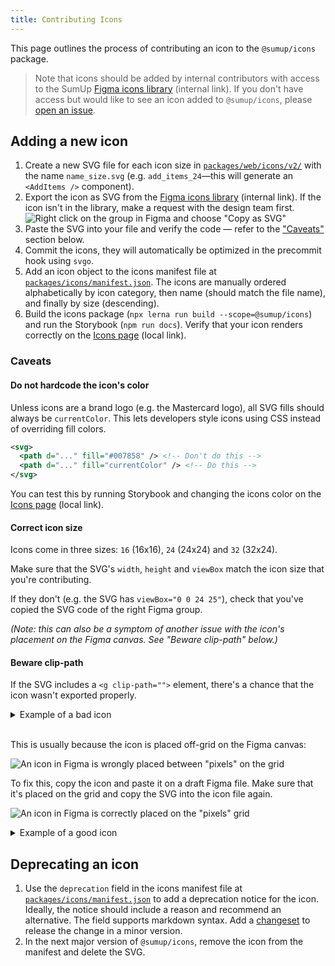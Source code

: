 ```yaml
---
title: Contributing Icons
---
```


This page outlines the process of contributing an icon to the `@sumup/icons` package.

> Note that icons should be added by internal contributors with access to the SumUp [Figma icons library](https://www.figma.com/file/vnFVuPNlqF45rkw1u9toBC/SumUp-Iconography) (internal link). If you don't have access but would like to see an icon added to `@sumup/icons`, please [open an issue](https://github.com/sumup-oss/circuit-ui/issues/new).

## Adding a new icon

1. Create a new SVG file for each icon size in [`packages/web/icons/v2/`](https://github.com/sumup-oss/circuit-ui/tree/main/packages/icons/web/v2) with the name `name_size.svg` (e.g. `add_items_24`—this will generate an `<AddItems />` component).
2. Export the icon as SVG from the [Figma icons library](https://www.figma.com/file/vnFVuPNlqF45rkw1u9toBC/SumUp-Iconography) (internal link). If the icon isn't in the library, make a request with the design team first.
   ![Right click on the group in Figma and choose "Copy as SVG"](https://github.com/sumup-oss/circuit-ui/raw/main/assets/contributing-icons-export.png)
3. Paste the SVG into your file and verify the code — refer to the ["Caveats"](#caveats) section below.
4. Commit the icons, they will automatically be optimized in the precommit hook using `svgo`.
5. Add an icon object to the icons manifest file at [`packages/icons/manifest.json`](https://github.com/sumup-oss/circuit-ui/blob/9146e47a21dcd6880f437d1a47a0c54d5a164bfd/packages/icons/manifest.json). The icons are manually ordered alphabetically by icon category, then name (should match the file name), and finally by size (descending).
6. Build the icons package (`npx lerna run build --scope=@sumup/icons`) and run the Storybook (`npm run docs`). Verify that your icon renders correctly on the [Icons page](http://localhost:6006/?path=/docs/features-icons--docs) (local link).

### Caveats

#### Do not hardcode the icon's color

Unless icons are a brand logo (e.g. the Mastercard logo), all SVG fills should always be `currentColor`. This lets developers style icons using CSS instead of overriding fill colors.

```svg
<svg>
  <path d="..." fill="#007858" /> <!-- Don't do this -->
  <path d="..." fill="currentColor" /> <!-- Do this -->
</svg>
```

You can test this by running Storybook and changing the icons color on the [Icons page](http://localhost:6006/?path=/docs/features-icons--docs) (local link).

#### Correct icon size

Icons come in three sizes: `16` (16x16), `24` (24x24) and `32` (32x24).

Make sure that the SVG's `width`, `height` and `viewBox` match the icon size that you're contributing.

If they don't (e.g. the SVG has `viewBox="0 0 24 25"`), check that you've copied the SVG code of the right Figma group.

_(Note: this can also be a symptom of another issue with the icon's placement on the Figma canvas. See "Beware clip-path" below.)_

#### Beware clip-path

If the SVG includes a `<g clip-path="">` element, there's a chance that the icon wasn't exported properly.

<details>
<summary>Example of a bad icon</summary>

```svg
<svg width="32" height="25" viewBox="0 0 32 25" fill="none" xmlns="http://www.w3.org/2000/svg">
<g clip-path="url(#clip0_11532_2901)">
<rect x="0.5" y="1" width="31" height="23" rx="3.5" fill="white" stroke="#CCCCCC"/>
</g>
<path d="M20.1117 4.5C18.5512 4.49926 17.0261 4.96404 15.7312 5.8349C15.6421 5.89584 15.026 6.33591 14.9989 6.35735C13.9754 7.12692 13.2882 7.26008 12.3471 7.02424C12.2896 7.00957 12.0199 6.91704 11.9353 6.88432C11.0563 6.55338 10.1107 6.43826 9.17805 6.54865C8.24536 6.65903 7.35279 6.9917 6.57536 7.51868C5.79794 8.04566 5.15837 8.75156 4.71041 9.57705C4.26246 10.4025 4.0192 11.3235 4.00109 12.2625C3.98298 13.2016 4.19055 14.1312 4.60634 14.9734C5.02214 15.8155 5.63401 16.5456 6.39054 17.1021C7.14707 17.6587 8.02615 18.0255 8.95389 18.1718C9.88163 18.3181 10.8309 18.2395 11.722 17.9427C13.1257 17.5229 13.8874 17.638 14.7687 18.2598C14.9447 18.3839 15.369 18.6558 15.457 18.7201C16.4601 19.4562 17.6233 19.944 18.8513 20.1437C20.0793 20.3434 21.3371 20.2492 22.5217 19.8688C23.7062 19.4884 24.7838 18.8328 25.666 17.9555C26.5482 17.0783 27.2099 16.0044 27.597 14.822C27.984 13.6396 28.0853 12.3823 27.8926 11.1532C27.6998 9.92413 27.2185 8.75819 26.4882 7.75102C25.7578 6.74384 24.7991 5.9241 23.6907 5.359C22.5823 4.7939 21.3558 4.49952 20.1117 4.5Z" fill="#007858"/>
<path d="M17.2713 13.5904C17.0471 13.811 16.7549 13.9491 16.4422 13.9823C16.1295 14.0155 15.8148 13.9418 15.5493 13.7732L15.0269 14.6026C15.4795 14.8886 16.0155 15.0135 16.5479 14.957C17.0804 14.9005 17.5782 14.6658 17.9607 14.2911L17.2713 13.5904ZM16.3302 10.212C15.8987 10.2051 15.4734 10.3158 15.1 10.5321C14.7266 10.7484 14.419 11.0623 14.2103 11.44C14.0016 11.8178 13.8996 12.2452 13.9153 12.6765C13.9309 13.1078 14.0636 13.5267 14.2991 13.8883L18.6073 12.0468C18.4861 11.5311 18.1963 11.0707 17.7838 10.7383C17.3713 10.406 16.8598 10.2208 16.3302 10.212ZM14.9027 12.7373C14.8702 12.4393 14.9342 12.1387 15.0855 11.8799C15.2368 11.6211 15.4673 11.4177 15.743 11.2999C16.0186 11.182 16.3249 11.1559 16.6165 11.2254C16.9081 11.2948 17.1697 11.4562 17.3627 11.6857L14.9027 12.7373ZM19.9603 9.14111V13.7326L20.7569 14.0632L20.3811 14.9659L19.5913 14.6387C19.4322 14.5706 19.2971 14.4567 19.2031 14.3115C19.0981 14.1424 19.0452 13.9462 19.0508 13.7473V9.14111H19.9603ZM13.0228 9.14111V13.7326L13.8127 14.0632L13.437 14.9659L12.6471 14.6387C12.4933 14.5701 12.3628 14.4584 12.2713 14.3171C12.166 14.1481 12.1126 13.9519 12.1178 13.7529V9.14111H13.0228Z" fill="white"/>
<path d="M23.8801 11.328C24.0456 11.4078 24.1938 11.5195 24.3162 11.6566C24.4386 11.7937 24.5327 11.9536 24.5933 12.1272C24.6539 12.3007 24.6796 12.4845 24.6692 12.6679C24.6587 12.8514 24.6122 13.0311 24.5323 13.1966L25.4136 13.6197C25.6521 13.1222 25.7103 12.5573 25.5781 12.0216C25.446 11.4859 25.1317 11.0128 24.6892 10.6834C24.2466 10.3539 23.7033 10.1885 23.1522 10.2155C22.6011 10.2425 22.0766 10.4603 21.6684 10.8315L22.3274 11.5548C22.5338 11.366 22.7921 11.2434 23.0689 11.203C23.3457 11.1626 23.6283 11.2061 23.8801 11.328Z" fill="#C7D540"/>
<path d="M22.6667 13.8522C22.3322 13.6911 22.0753 13.4038 21.9523 13.0535C21.8294 12.7031 21.8506 12.3183 22.0111 11.9835L21.1298 11.5593C20.8936 12.0561 20.8369 12.6195 20.9694 13.1534C21.102 13.6874 21.4154 14.1589 21.8565 14.4876C22.2976 14.8164 22.839 14.9821 23.3885 14.9566C23.9381 14.9311 24.4618 14.7158 24.8705 14.3475L24.2115 13.6254C24.0056 13.8123 23.7487 13.9337 23.4736 13.9741C23.1985 14.0144 22.9176 13.972 22.6667 13.8522ZM11.2168 13.9188V12.5895C11.2168 12.1208 11.0778 11.6627 10.8174 11.273C10.557 10.8833 10.1869 10.5796 9.75395 10.4002C9.32095 10.2209 8.8445 10.1739 8.38483 10.2654C7.92516 10.3568 7.50293 10.5825 7.17153 10.9139C6.84013 11.2453 6.61444 11.6675 6.52301 12.1272C6.43158 12.5869 6.4785 13.0633 6.65786 13.4963C6.83721 13.9293 7.14093 14.2994 7.53062 14.5598C7.92031 14.8202 8.37845 14.9591 8.84713 14.9591C9.2145 14.9592 9.57686 14.8738 9.90557 14.7098L9.52417 13.8183C9.31063 13.9364 9.06995 13.9967 8.82597 13.9932C8.58198 13.9897 8.34313 13.9226 8.13305 13.7984C7.92297 13.6743 7.74894 13.4975 7.62818 13.2854C7.50742 13.0734 7.44411 12.8335 7.44452 12.5895C7.44325 12.3603 7.49868 12.1343 7.60588 11.9316C7.70024 11.7548 7.83132 11.6002 7.99032 11.4782C8.14932 11.3562 8.33257 11.2695 8.52779 11.2241C8.63132 11.1996 8.73734 11.1871 8.84374 11.1869C9.21614 11.1866 9.57342 11.3342 9.83706 11.5972C10.1007 11.8602 10.2491 12.2171 10.2497 12.5895V13.9075C10.2441 14.1064 10.2971 14.3026 10.4021 14.4717C10.4967 14.6163 10.6317 14.7301 10.7902 14.7989L11.2348 14.9749L11.6117 14.0722L11.2168 13.9188Z" fill="white"/>
<defs>
<clipPath id="clip0_11532_2901">
<rect y="0.5" width="32" height="24" rx="4" fill="white"/>
</clipPath>
</defs>
</svg>
```

</details>
<br />

This is usually because the icon is placed off-grid on the Figma canvas:

![An icon in Figma is wrongly placed between "pixels" on the grid](https://github.com/sumup-oss/circuit-ui/raw/main/assets/contributing-icons-off-grid.png)

To fix this, copy the icon and paste it on a draft Figma file. Make sure that it's placed on the grid and copy the SVG into the icon file again.

![An icon in Figma is correctly placed on the "pixels" grid](https://github.com/sumup-oss/circuit-ui/raw/main/assets/contributing-icons-on-grid.png)

<details>
<summary>Example of a good icon</summary>

```svg
<svg width="32" height="24" viewBox="0 0 32 24" fill="none" xmlns="http://www.w3.org/2000/svg">
<rect x="0.5" y="0.5" width="31" height="23" rx="3.5" fill="white" stroke="#CCCCCC"/><!-- Note that this isn't currentColor because this is a brand icon -->
<path d="M20.1117 4C18.5512 3.99926 17.0261 4.46404 15.7312 5.3349C15.6421 5.39584 15.026 5.83591 14.9989 5.85735C13.9754 6.62692 13.2882 6.76008 12.3471 6.52424C12.2896 6.50957 12.0199 6.41704 11.9353 6.38432C11.0563 6.05338 10.1107 5.93826 9.17805 6.04865C8.24536 6.15903 7.35279 6.4917 6.57536 7.01868C5.79794 7.54566 5.15837 8.25156 4.71041 9.07705C4.26246 9.90255 4.0192 10.8235 4.00109 11.7625C3.98298 12.7016 4.19055 13.6312 4.60634 14.4734C5.02214 15.3155 5.63401 16.0456 6.39054 16.6021C7.14707 17.1587 8.02615 17.5255 8.95389 17.6718C9.88163 17.8181 10.8309 17.7395 11.722 17.4427C13.1257 17.0229 13.8874 17.138 14.7687 17.7598C14.9447 17.8839 15.369 18.1558 15.457 18.2201C16.4601 18.9562 17.6233 19.444 18.8513 19.6437C20.0793 19.8434 21.3371 19.7492 22.5217 19.3688C23.7062 18.9884 24.7838 18.3328 25.666 17.4555C26.5482 16.5783 27.2099 15.5044 27.597 14.322C27.984 13.1396 28.0853 11.8823 27.8926 10.6532C27.6998 9.42413 27.2185 8.25819 26.4882 7.25102C25.7578 6.24385 24.7991 5.4241 23.6907 4.859C22.5823 4.2939 21.3558 3.99952 20.1117 4V4Z" fill="#007858"/>
<path d="M17.2712 13.0904C17.0471 13.311 16.7549 13.4491 16.4422 13.4823C16.1295 13.5155 15.8147 13.4418 15.5493 13.2732L15.0268 14.1026C15.4795 14.3886 16.0155 14.5135 16.5479 14.4569C17.0804 14.4004 17.5782 14.1658 17.9607 13.7911L17.2712 13.0904ZM16.3302 9.71194C15.8986 9.70508 15.4734 9.81575 15.1 10.0321C14.7265 10.2484 14.419 10.5623 14.2103 10.94C14.0016 11.3178 13.8996 11.7452 13.9152 12.1764C13.9309 12.6077 14.0635 13.0266 14.299 13.3883L18.6073 11.5467C18.486 11.0311 18.1962 10.5706 17.7838 10.2383C17.3713 9.90597 16.8598 9.72073 16.3302 9.71194V9.71194ZM14.9027 12.2373C14.8701 11.9393 14.9342 11.6387 15.0855 11.3799C15.2368 11.121 15.4673 10.9177 15.7429 10.7998C16.0186 10.682 16.3248 10.6559 16.6165 10.7253C16.9081 10.7948 17.1697 10.9562 17.3626 11.1856L14.9027 12.2373ZM19.9602 8.64108V13.2326L20.7569 13.5632L20.3811 14.4659L19.5912 14.1387C19.4322 14.0706 19.297 13.9567 19.2031 13.8114C19.0981 13.6423 19.0451 13.4462 19.0507 13.2472V8.64108H19.9602ZM13.0228 8.64108V13.2326L13.8127 13.5632L13.4369 14.4659L12.647 14.1387C12.4933 14.0701 12.3628 13.9584 12.2713 13.8171C12.1659 13.6481 12.1126 13.4519 12.1178 13.2529V8.64108H13.0228Z" fill="white"/>
<path d="M23.88 10.828C24.0456 10.9078 24.1938 11.0195 24.3162 11.1567C24.4385 11.2938 24.5327 11.4537 24.5933 11.6272C24.6538 11.8007 24.6796 11.9845 24.6691 12.168C24.6587 12.3515 24.6122 12.5311 24.5323 12.6966L25.4135 13.1198C25.6521 12.6223 25.7103 12.0573 25.5781 11.5217C25.446 10.986 25.1317 10.5129 24.6892 10.1834C24.2466 9.85392 23.7033 9.68853 23.1522 9.71555C22.6011 9.74257 22.0766 9.96031 21.6684 10.3315L22.3274 11.0548C22.5338 10.866 22.7921 10.7435 23.0689 10.703C23.3457 10.6626 23.6282 10.7061 23.88 10.828V10.828Z" fill="#C7D540"/>
<path d="M22.6667 13.3522C22.3322 13.1911 22.0753 12.9039 21.9523 12.5535C21.8294 12.2032 21.8505 11.8184 22.0111 11.4836L21.1298 11.0593C20.8936 11.5562 20.8369 12.1195 20.9694 12.6535C21.1019 13.1874 21.4154 13.6589 21.8565 13.9877C22.2976 14.3165 22.839 14.4822 23.3885 14.4567C23.9381 14.4311 24.4618 14.2159 24.8705 13.8476L24.2115 13.1254C24.0056 13.3123 23.7487 13.4337 23.4736 13.4741C23.1985 13.5145 22.9176 13.4721 22.6667 13.3522V13.3522ZM11.2168 13.4188V12.0895C11.2168 11.6209 11.0778 11.1627 10.8174 10.773C10.557 10.3834 10.1869 10.0796 9.75394 9.90027C9.32095 9.72092 8.84449 9.67399 8.38482 9.76543C7.92516 9.85686 7.50293 10.0825 7.17153 10.4139C6.84012 10.7454 6.61444 11.1676 6.523 11.6272C6.43157 12.0869 6.4785 12.5634 6.65785 12.9964C6.8372 13.4294 7.14093 13.7995 7.53061 14.0598C7.9203 14.3202 8.37845 14.4592 8.84712 14.4592C9.21449 14.4592 9.57685 14.3739 9.90556 14.2098L9.52416 13.3184C9.31062 13.4365 9.06995 13.4967 8.82596 13.4932C8.58197 13.4898 8.34312 13.4226 8.13304 13.2985C7.92296 13.1744 7.74893 12.9975 7.62817 12.7855C7.50741 12.5734 7.4441 12.3336 7.44451 12.0895C7.44324 11.8603 7.49867 11.6343 7.60588 11.4317C7.70023 11.2549 7.83131 11.1002 7.99031 10.9782C8.14931 10.8562 8.33256 10.7696 8.52778 10.7242C8.63132 10.6997 8.73733 10.6872 8.84373 10.6869C9.21613 10.6866 9.57341 10.8342 9.83705 11.0972C10.1007 11.3602 10.2491 11.7171 10.2497 12.0895V13.4075C10.2441 13.6064 10.2971 13.8026 10.4021 13.9717C10.4967 14.1164 10.6316 14.2301 10.7902 14.299L11.2348 14.475L11.6117 13.5723L11.2168 13.4188Z" fill="white"/>
</svg>
```

</details>

## Deprecating an icon

1. Use the `deprecation` field in the icons manifest file at [`packages/icons/manifest.json`](https://github.com/sumup-oss/circuit-ui/blob/9146e47a21dcd6880f437d1a47a0c54d5a164bfd/packages/icons/manifest.json) to add a deprecation notice for the icon. Ideally, the notice should include a reason and recommend an alternative. The field supports markdown syntax. Add a [changeset](https://circuit.sumup.com/?path=/docs/contributing-release-process--docs#changesets) to release the change in a minor version.
2. In the next major version of `@sumup/icons`, remove the icon from the manifest and delete the SVG.
